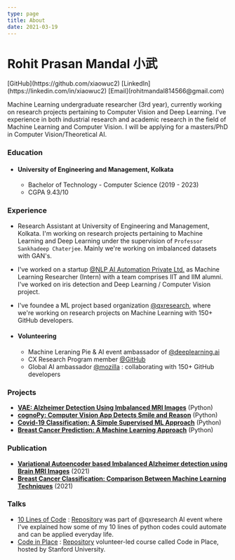 ```yaml
---
type: page
title: About
date: 2021-03-19
---
```


# Rohit Prasan Mandal 小武

<div>
  [GitHub](https://github.com/xiaowuc2)
  [LinkedIn](https://linkedin.com/in/xiaowuc2)
  [Email](rohitmandal814566@gmail.com)
</div>

Machine Learning undergraduate researcher (3rd year), currently working on research projects pertaining to Computer Vision and Deep Learning. I've experience in both industrial research and academic research in the field of Machine Learning and Computer Vision. I will be applying for a masters/PhD in Computer Vision/Theoretical AI.

### Education 

* #### University of Engineering and Management, Kolkata
  * Bachelor of Technology - Computer Science (2019 - 2023)
  * CGPA 9.43/10
  
### Experience

  * Research Assistant at University of Engineering and Management, Kolkata. I'm working on research projects pertaining to Machine Learning and Deep Learning under the supervision of `Professor Sankhadeep Chaterjee`. Mainly we're working on imbalanced datasets with GAN's.

  * I've worked on a startup [@NLP AI Automation Private Ltd.](https://www.nlpaia.com/) as Machine Learning Researcher (Intern) with a team comprises IIT and IIM alumni. I've worked on iris detection and Deep Learning / Computer Vision project.

  * I've foundee a ML project based organization [@qxresearch](https://qxresearch.github.io), where we're working on research projects on Machine Learning with 150+ GitHub developers.
 

* #### Volunteering 
    * Machine Leraning Pie & AI event ambassador of [@deeplearning.ai](https://www.deeplearning.ai/)
    * CX Research Program member [@GitHub](https://github.com)
    * Global AI ambassador [@mozilla](https://community.mozilla.org/en/groups/qx-research) : collaborating with 150+ GitHub developers


### Projects ​
   - **[VAE: Alzheimer Detection Using Imbalanced MRI Images](https://github.com/xiaowuc2/Variational-Autoencoder-Alzheimer-Detection-Using-Imbalanced-MRI-Images)** (Python)
   - **[cognoPy: Computer Vision App Detects Smile and Reason](https://github.com/cognoPy/cognoPy)** (Python)
   - **[Covid-19 Classification: A Simple Supervised ML Approach](https://github.com/xiaowuc2/COVID-Classifier-a-simpler-supervised-machine-learning-model)** (Python)
   - **[Breast Cancer Prediction: A Machine Learning Approach](https://github.com/xiaowuc2/Breast-Cancer-Prediction-A-Machine-Learning-Approach)** (Python)

### Publication ​
  
  - **[Variational Autoencoder based Imbalanced Alzheimer detection using Brain MRI Images]()** (2021)
  - **[Breast Cancer Classification: Comparison Between Machine Learning Techniques]()** (2021)
   
### Talks 

- [10 Lines of Code](https://www.youtube.com/watch?v=B0_0gK_CUpM&list=PLK_zxbpEUfmVPsXnl1wx1s6BD8eBUjuOM) : [Repository](https://github.com/qxresearch/qxresearch-event-1) was part of @qxresearch AI event where I've explained how some of my 10 lines of python codes could automate and can be applied everyday life.
- [Code in Place](https://www.youtube.com/watch?v=5JpVuQNYoho&list=PLK_zxbpEUfmWO7zL7661s8ck4Ly2m0m-m) : [Repository](https://github.com/xiaowuc2/Code-in-Place-2021-Assignment-Solution) volunteer-led course called Code in Place, hosted by Stanford University.
